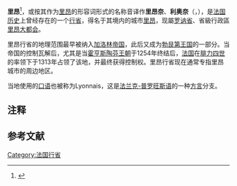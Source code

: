 {{noteTA
|G1=法国地名
}}
{{Infobox Settlement
<!--See Template:Infobox Settlement for additional fields that may be available-->
<!--See the Table at Infobox Settlement for all fields and descriptions of usage-->
<!-- Basic info ---------------->
|name =里昂行省<!-- at least one of the first two fields must be filled in -->
|official_name =
|other_name =
|native_name =Lyonnais
|nickname =
|settlement_type = <!-- e.g. Town, Village, City, etc.-->
|total_type = <!-- to set a non-standard label for total area and population rows -->
|motto =
|anthem = 
<!-- images and maps ----------->
|image_skyline =
|imagesize =
|image_caption =
|image_flag =Flag of Lyonnais.svg
|flag_size =
|image_seal =
|seal_size =
|image_shield =
|shield_size =75px
|image_blank_emblem =
|blank_emblem_type =
|blank_emblem_size =
|image_map =Lyonnais in France (1789).svg
|mapsize = 250px
|map_caption =
|image_map1 =
|mapsize1 =
|map_caption1 =
|image_dot_map =
|dot_mapsize =
|dot_map_caption =
|dot_x = |dot_y =
|pushpin_map = <!-- the name of a location map as per http://en.wikipedia.org/wiki/Template:Location_map -->
|pushpin_label_position = <!-- the position of the pushpin label: left, right, top, bottom, none -->
|pushpin_map_caption =
|pushpin_mapsize =
<!-- Location ------------------>
|subdivision_type = 国家
|subdivision_name = 法国
|subdivision_type1 =
|subdivision_name1 =
|subdivision_type2 =
|subdivision_name2 =
<!-- Smaller parts (e.g. boroughs of a city) and seat of government -->
|seat_type         = 首府
|seat              = [[里昂|里昂]]
|parts_type =
|parts_style=<!-- =list (for list), coll (for collapsed list), para (for paragraph format)
 Default is list if up to 5 items, coll if more than 5-->
|parts = <!-- parts text, or header for parts list -->
|p1 =
|p2 = 
|p3=
|p4=
|p5=
|p6= 
|p7=
|p8= 
|p9=
|p10= <!-- etc. up to p50: for separate parts to be listed-->
<!-- Politics ----------------->
|government_footnotes =
|government_type =
|leader_title =
|leader_name = <!--add (no-break space) to leader names to disable automatic links-->
|leader_title1 =
|leader_name1 =
|established_title = <!-- Settled -->
|established_date =
<!-- Area --------------------->
|area_magnitude =
|unit_pref =<!--Enter: Imperial, to display imperial before metric-->
|area_footnotes =
|area_total_km2 =<!-- ALL fields with measurements are subject to automatic unit conversion-->
|area_land_km2 = <!--See table @ Template:Infobox Settlement for details on unit conversion-->
|area_water_km2 =
|area_total_sq_mi =
|area_land_sq_mi =
|area_water_sq_mi =
|area_water_percent =
<!-- Elevation -------------------------->
|elevation_footnotes = <!--for references: use<ref>tags-->
|elevation_m =
|elevation_ft =
|elevation_max_m =
|elevation_max_ft =
|elevation_min_m =
|elevation_min_ft =
<!-- Population ----------------------->
|population_as_of =
|population_footnotes =
|population_note =
|population_total =
|population_density_km2 = <!--For automatic calculation, any density field may contain: auto -->
|population_density_sq_mi =
<!-- General information --------------->
|timezone = 欧洲中部时间
| utc_offset =
|timezone_DST = 
| utc_offset_DST =
|coor_type = <!-- can be used to specify what the coordinates refer to -->
|latd= |latm= |lats= |latNS=
|longd= |longm= |longs= |longEW=
<!-- Area/postal codes & others -------->
|postal_code_type = <!-- enter ZIP code, Postcode, Post code, Postal code... -->
|postal_code =
|area_code =
|blank_name_sec1 =
|blank_info_sec1=
|website =
|footnotes =
}}
'''里昂'''<ref>{{Cite web|title=世界地名翻译大辞典|url=https://mall.cnki.net/reference/ref_search.aspx?bid=R200807101&inputText=Lyonnais|access-date=2021-09-19|work=mall.cnki.net}}</ref>，或按其作为[[里昂|里昂]]的形容词形式的名称音译作'''里昂奈'''、'''利奥奈'''（{{lang-fr|Lyonnais}}{{NoteTag|Lyonnais即为Lyon（里昂）的形容词形式}}，{{IPA-fr|ljɔnɛ|-|Fr-Lyonnais.oga}}），是[[法国历史|法国历史]]上曾经存在的一个[[行省_(法国)|行省]]，得名于其境内的城市[[里昂|里昂]]，现屬[[罗讷省|罗讷省]]、省級行政區[[里昂大都会|里昂大都会]]。

里昂行省的地理范围最早被纳入[[加洛林帝国|加洛林帝国]]，此后又成为[[勃艮第王国|勃艮第王国]]的一部分。当帝国的控制瓦解后，尤其是当[[霍亨斯陶芬王朝|霍亨斯陶芬王朝]]于1254年终结后，[[法国|法国]]在[[腓力四世_(法兰西)|腓力四世]]的率领下于1313年占领了该地，并最终获得控制权。里昂行省现在通常专指里昂城市的周边地区。

当地使用的[[口语|口语]]也被称为Lyonnais，这是[[法兰克-普罗旺斯语|法兰克-普罗旺斯语]]的一种[[方言|方言]]分支。

== 注释 ==
{{noteFoot}}

== 参考文献 ==
{{Reflist}}

{{法國行省}}
{{Authority control}}

[[Category:法国行省|Category:法国行省]]